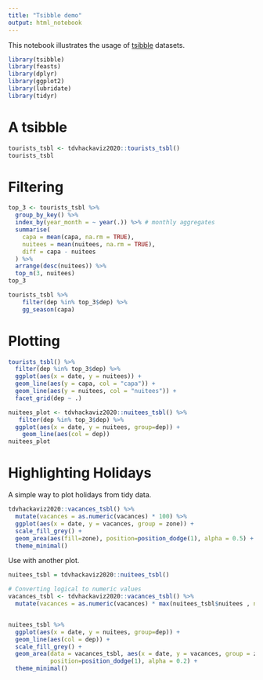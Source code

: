 ```yaml
---
title: "Tsibble demo"
output: html_notebook
---
```


This notebook illustrates the usage of [tsibble](https://tsibble.tidyverts.org/) datasets.

```r
library(tsibble)
library(feasts)
library(dplyr)
library(ggplot2)
library(lubridate)
library(tidyr)

```

# A tsibble

```r
tourists_tsbl <- tdvhackaviz2020::tourists_tsbl()
tourists_tsbl
```

# Filtering

```r
top_3 <- tourists_tsbl %>%
  group_by_key() %>%
  index_by(year_month = ~ year(.)) %>% # monthly aggregates
  summarise(
    capa = mean(capa, na.rm = TRUE),
    nuitees = mean(nuitees, na.rm = TRUE),
    diff = capa - nuitees
  ) %>% 
  arrange(desc(nuitees)) %>% 
  top_n(3, nuitees)
top_3
```

```r
tourists_tsbl %>% 
    filter(dep %in% top_3$dep) %>% 
    gg_season(capa)
```
# Plotting

```r
tourists_tsbl() %>% 
  filter(dep %in% top_3$dep) %>% 
  ggplot(aes(x = date, y = nuitees)) +
  geom_line(aes(y = capa, col = "capa")) +
  geom_line(aes(y = nuitees, col = "nuitees")) +
  facet_grid(dep ~ .)
```

```r
nuitees_plot <- tdvhackaviz2020::nuitees_tsbl() %>% 
   filter(dep %in% top_3$dep) %>% 
  ggplot(aes(x = date, y = nuitees, group=dep)) +
    geom_line(aes(col = dep))
nuitees_plot
```

# Highlighting Holidays

A simple way to plot holidays from tidy data.

```r
tdvhackaviz2020::vacances_tsbl() %>% 
  mutate(vacances = as.numeric(vacances) * 100) %>%
  ggplot(aes(x = date, y = vacances, group = zone)) + 
  scale_fill_grey() + 
  geom_area(aes(fill=zone), position=position_dodge(1), alpha = 0.5) + 
  theme_minimal()
```

Use with another plot.

```r
nuitees_tsbl = tdvhackaviz2020::nuitees_tsbl()

# Converting logical to numeric values
vacances_tsbl <- tdvhackaviz2020::vacances_tsbl() %>% 
  mutate(vacances = as.numeric(vacances) * max(nuitees_tsbl$nuitees , na.rm = TRUE))


nuitees_tsbl %>% 
  ggplot(aes(x = date, y = nuitees, group=dep)) +
  geom_line(aes(col = dep)) + 
  scale_fill_grey() + 
  geom_area(data = vacances_tsbl, aes(x = date, y = vacances, group = zone, fill= zone),
            position=position_dodge(1), alpha = 0.2) + 
  theme_minimal()
```

